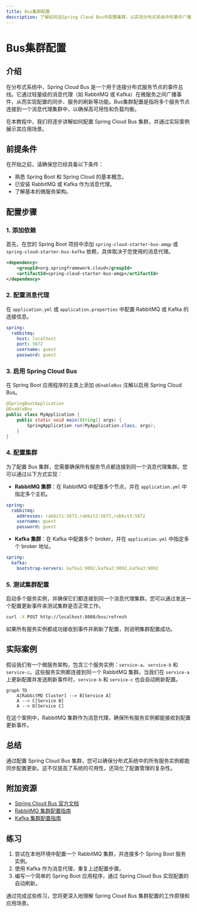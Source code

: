 ```yaml
---
title: Bus集群配置
description: 了解如何在Spring Cloud Bus中配置集群，以实现分布式系统中的事件广播和同步。
---
```


# Bus集群配置

## 介绍

在分布式系统中，Spring Cloud Bus 是一个用于连接分布式服务节点的事件总线。它通过轻量级的消息代理（如 RabbitMQ 或 Kafka）在微服务之间广播事件，从而实现配置的同步、服务的刷新等功能。Bus集群配置是指将多个服务节点连接到一个消息代理集群中，以确保高可用性和负载均衡。

在本教程中，我们将逐步讲解如何配置 Spring Cloud Bus 集群，并通过实际案例展示其应用场景。

## 前提条件

在开始之前，请确保您已经具备以下条件：

- 熟悉 Spring Boot 和 Spring Cloud 的基本概念。
- 已安装 RabbitMQ 或 Kafka 作为消息代理。
- 了解基本的微服务架构。

## 配置步骤

### 1. 添加依赖

首先，在您的 Spring Boot 项目中添加 `spring-cloud-starter-bus-amqp` 或 `spring-cloud-starter-bus-kafka` 依赖，具体取决于您使用的消息代理。

```xml
<dependency>
    <groupId>org.springframework.cloud</groupId>
    <artifactId>spring-cloud-starter-bus-amqp</artifactId>
</dependency>
```

### 2. 配置消息代理

在 `application.yml` 或 `application.properties` 中配置 RabbitMQ 或 Kafka 的连接信息。

```yaml
spring:
  rabbitmq:
    host: localhost
    port: 5672
    username: guest
    password: guest
```

### 3. 启用 Spring Cloud Bus

在 Spring Boot 应用程序的主类上添加 `@EnableBus` 注解以启用 Spring Cloud Bus。

```java
@SpringBootApplication
@EnableBus
public class MyApplication {
    public static void main(String[] args) {
        SpringApplication.run(MyApplication.class, args);
    }
}
```

### 4. 配置集群

为了配置 Bus 集群，您需要确保所有服务节点都连接到同一个消息代理集群。您可以通过以下方式实现：

- **RabbitMQ 集群**：在 RabbitMQ 中配置多个节点，并在 `application.yml` 中指定多个主机。

```yaml
spring:
  rabbitmq:
    addresses: rabbit1:5672,rabbit2:5672,rabbit3:5672
    username: guest
    password: guest
```

- **Kafka 集群**：在 Kafka 中配置多个 broker，并在 `application.yml` 中指定多个 broker 地址。

```yaml
spring:
  kafka:
    bootstrap-servers: kafka1:9092,kafka2:9092,kafka3:9092
```

### 5. 测试集群配置

启动多个服务实例，并确保它们都连接到同一个消息代理集群。您可以通过发送一个配置更新事件来测试集群是否正常工作。

```bash
curl -X POST http://localhost:8080/bus/refresh
```

如果所有服务实例都成功接收到事件并刷新了配置，则说明集群配置成功。

## 实际案例

假设我们有一个微服务架构，包含三个服务实例：`service-a`、`service-b` 和 `service-c`。这些服务实例都连接到同一个 RabbitMQ 集群。当我们在 `service-a` 上更新配置并发送刷新事件时，`service-b` 和 `service-c` 也会自动刷新配置。

```mermaid
graph TD
    A[RabbitMQ Cluster] --> B[Service A]
    A --> C[Service B]
    A --> D[Service C]
```

在这个案例中，RabbitMQ 集群作为消息代理，确保所有服务实例都能接收到配置更新事件。

## 总结

通过配置 Spring Cloud Bus 集群，您可以确保分布式系统中的所有服务实例都能同步配置更新。这不仅提高了系统的可用性，还简化了配置管理的复杂性。

## 附加资源

- [Spring Cloud Bus 官方文档](https://spring.io/projects/spring-cloud-bus)
- [RabbitMQ 集群配置指南](https://www.rabbitmq.com/clustering.html)
- [Kafka 集群配置指南](https://kafka.apache.org/documentation/#basic_ops_cluster)

## 练习

1. 尝试在本地环境中配置一个 RabbitMQ 集群，并连接多个 Spring Boot 服务实例。
2. 使用 Kafka 作为消息代理，重复上述配置步骤。
3. 编写一个简单的 Spring Boot 应用程序，通过 Spring Cloud Bus 实现配置的自动刷新。

通过完成这些练习，您将更深入地理解 Spring Cloud Bus 集群配置的工作原理和应用场景。